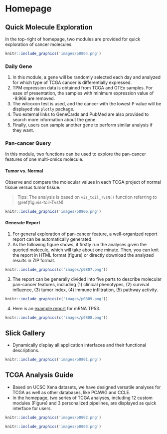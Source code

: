 # Homepage {#home}

## Quick Molecule Exploration 

In the top-right of homepage, two modules are provided for quick exploration of cancer molecules. 

```r
knitr::include_graphics('images/p0804.png')
```


### Daily Gene
1. In this module, a  gene will be randomly selected each day and analyzed for which type of TCGA cancer is differentially expressed.
2. TPM expression data is obtained from TCGA and GTEx samples. For ease of presentation, the samples with minimum expression value of -9.966 are removed.
3. The wilcoxon test is used, and the cancer with the lowest P value will be displayed via `plotly` package.
4. Two external links to GeneCards and PubMed are also provided to search more information about the gene.
5. Finally, users can sample another gene to perform similar analysis if they want.


### Pan-cancer Query

In this module, two functions can be used to explore the pan-cancer features of one multi-omics molecule.


#### Tumor vs. Normal

Observe and compare the molecular values in each TCGA project of normal tissue versus tumor tissue.

> Tips: The analysis is based on `vis_toil_TvsN()` function  referring to \@ref(fig:vis-toil-TvsN)

```r
knitr::include_graphics('images/p0806.png')
```

#### Generate Report

1. For general exploration of pan-cancer feature, a well-organized report report can be automatically generated.
2. As the following figure shows, it firstly run the analyses given the queried molecule, which will take about one minute. Then, you can knit the report in HTML format (figure) or directly download the analyzed results in ZIP format.

```r
knitr::include_graphics(c('images/p0807.png'))
```



3. The report can be generally divided into five parts to describe molecular pan-cancer features, including (1) clinical phenotypes, (2) survival influence, (3) tumor index, (4) immune infiltration, (5) pathway activity.
```r
knitr::include_graphics(c('images/p0809.png'))
```



4. Here is an [example report](https://lishensuo.github.io/UCSCXenaShiny_Book/example_report.html) for mRNA TP53. 


```r
knitr::include_graphics(c('images/p0808.png'))
```





## Slick Gallery

- Dynamically display all application interfaces and their functional descriptions.

```r
knitr::include_graphics('images/p0801.png')
```

## TCGA Analysis Guide

- Based on UCSC Xena datasets, we have designed versatile analyses for TCGA as well as other databases, like PCAWG and CCLE.
- In the homepage, two series of TCGA analyses, including 12 custom modules (Figure) and 3 personalized pipelines, are displayed as quick interface for users.

```r
knitr::include_graphics('images/p0802.png')
```

```r
knitr::include_graphics('images/p0803.png')
```
